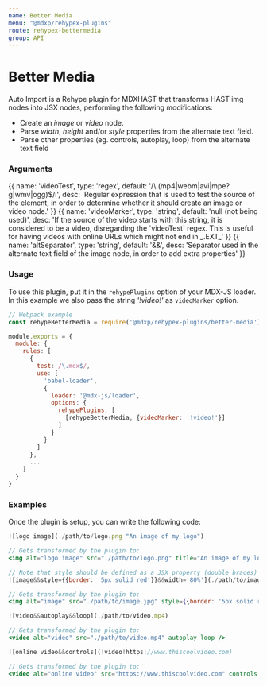 ```yaml
---
name: Better Media
menu: "@mdxp/rehypex-plugins"
route: rehypex-bettermedia
group: API
---
```



# Better Media
Auto Import is a Rehype plugin for MDXHAST that transforms HAST img nodes into JSX nodes, performing the following modifications:

- Create an _image_ or _video_ node.
- Parse _width_, _height_ and/or _style_ properties from the alternate text field.
- Parse other properties (eg. controls, autoplay, loop) from the alternate text field


### Arguments
<Arguments>
{{
  name: 'videoTest',
  type: 'regex',
  default: '/\.(mp4|webm|avi|mpe?g|wmv|ogg)$/i',
  desc: 'Regular expression that is used to test the source of the element, in order to determine whether it should create an image or video node.'
}}
{{
  name: 'videoMarker',
  type: 'string',
  default: 'null (not being used)',
  desc: 'If the source of the video starts with this string, it is considered to be a video, disregarding the `videoTest` regex. This is useful for having videos with online URLs which might not end in _.EXT_'
}}
{{
  name: 'altSeparator',
  type: 'string',
  default: '&&',
  desc: 'Separator used in the alternate text field of the image node, in order to add extra properties'
}}
</Arguments>


### Usage
To use this plugin, put it in the `rehypePlugins` option of your MDX-JS loader.  
In this example we also pass the string _'!video!'_ as `videoMarker` option.

```js
// Webpack example
const rehypeBetterMedia = require('@mdxp/rehypex-plugins/better-media');

module.exports = {
  module: {
    rules: [
      {
        test: /\.mdx$/,
        use: [
          'babel-loader',
          {
            loader: '@mdx-js/loader',
            options: {
              rehypePlugins: [
                [rehypeBetterMedia, {videoMarker: '!video!'}]
              ]
            }
          }
        ]
      },
      ...
    ]
  }
}
```


### Examples
Once the plugin is setup, you can write the following code:
```jsx
![logo image](./path/to/logo.png "An image of my logo")

// Gets transformed by the plugin to:
<img alt="logo image" src="./path/to/logo.png" title="An image of my logo" />
```

```jsx
// Note that style should be defined as a JSX property (double braces)
![image&&style={{border: '5px solid red'}}&&width='80%'](./path/to/image.jpg)

// Gets transformed by the plugin to:
<img alt="image" src="./path/to/image.jpg" style={{border: '5px solid red', width: '80%'}} />
```

```jsx
![video&&autoplay&&loop](./path/to/video.mp4)

// Gets transformed by the plugin to:
<video alt="video" src="./path/to/video.mp4" autoplay loop />
```

```jsx
![online video&&controls](!video!https://www.thiscoolvideo.com)

// Gets transformed by the plugin to:
<video alt="online video" src="https://www.thiscoolvideo.com" controls />
```
